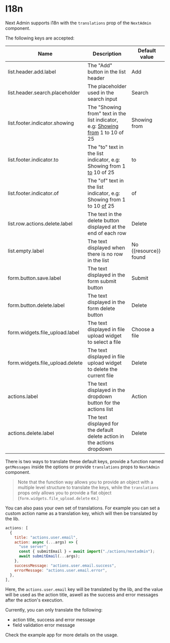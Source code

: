 # I18n

Next Admin supports i18n with the `translations` prop of the `NextAdmin` component.

The following keys are accepted:

| Name                            | Description                                                                           | Default value             |
| ------------------------------- | ------------------------------------------------------------------------------------- | ------------------------- |
| list.header.add.label           | The "Add" button in the list header                                                   | Add                       |
| list.header.search.placeholder  | The placeholder used in the search input                                              | Search                    |
| list.footer.indicator.showing   | The "Showing from" text in the list indicator, e.g: <u>Showing from</u> 1 to 10 of 25 | Showing from              |
| list.footer.indicator.to        | The "to" text in the list indicator, e.g: Showing from 1 <u>to</u> 10 of 25           | to                        |
| list.footer.indicator.of        | The "of" text in the list indicator, e.g: Showing from 1 to 10 <u>of</u> 25           | of                        |
| list.row.actions.delete.label   | The text in the delete button displayed at the end of each row                        | Delete                    |
| list.empty.label                | The text displayed when there is no row in the list                                   | No \{\{resource\}\} found |
| form.button.save.label          | The text displayed in the form submit button                                          | Submit                    |
| form.button.delete.label        | The text displayed in the form delete button                                          | Delete                    |
| form.widgets.file_upload.label  | The text displayed in file upload widget to select a file                             | Choose a file             |
| form.widgets.file_upload.delete | The text displayed in file upload widget to delete the current file                   | Delete                    |
| actions.label                   | The text displayed in the dropdown button for the actions list                        | Action                    |
| actions.delete.label            | The text displayed for the default delete action in the actions dropdown              | Delete                    |

There is two ways to translate these default keys, provide a function named `getMessages` inside the options or provide `translations` props to `NextAdmin` component.
> Note that the function way allows you to provide an object with a multiple level structure to translate the keys, while the `translations` props only allows you to provide a flat object (`form.widgets.file_upload.delete` ex.)

You can also pass your own set of translations. For example you can set a custom action name as a translation key, which will then be translated by the lib.

```js
actions: [
  {
    title: "actions.user.email",
    action: async (...args) => {
      "use server";
      const { submitEmail } = await import("./actions/nextadmin");
      await submitEmail(...args);
    },
    successMessage: "actions.user.email.success",
    errorMessage: "actions.user.email.error",
  },
],
```

Here, the `actions.user.email` key will be translated by the lib, and the value will be used as the action title, aswell as the success and error messages after the action's execution.

Currently, you can only translate the following:

- action title, success and error message
- field validation error message

Check the example app for more details on the usage.
